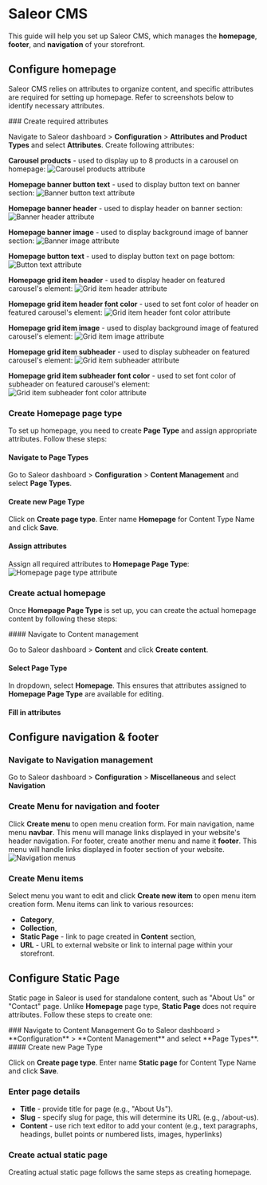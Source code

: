 
# Saleor CMS

This guide will help you set up Saleor CMS, which manages the **homepage**, **footer**, and **navigation** of your storefront.

## Configure homepage

Saleor CMS relies on attributes to organize content, and specific attributes are required for setting up homepage. Refer to screenshots below to identify necessary attributes.

<Steps>
### Create required attributes

Navigate to Saleor dashboard > **Configuration** > **Attributes and Product Types** and select **Attributes**.
Create following attributes:

**Carousel products** - used to display up to 8 products in a carousel on homepage:
![Carousel products attribute](../../images/cms/homepage/carousel-products.png)

**Homepage banner button text** - used to display button text on banner section:
![Banner button text attribute](../../images/cms/homepage/banner-button-text.png)

**Homepage banner header** - used to display header on banner section:
![Banner header attribute](../../images/cms/homepage/banner-header.png)

**Homepage banner image** - used to display background image of banner section:
![Banner image attribute](../../images/cms/homepage/banner-image.png)

**Homepage button text** - used to display button text on page bottom:
![Button text attribute](../../images/cms/homepage/button-text.png)

**Homepage grid item header** - used to display header on featured carousel's element:
![Grid item header attribute](../../images/cms/homepage/grid-item-header.png)

**Homepage grid item header font color** - used to set font color of header on featured carousel's element:
![Grid item header font color attribute](../../images/cms/homepage/grid-item-header-font-color.png)

**Homepage grid item image** - used to display background image of featured carousel's element:
![Grid item image attribute](../../images/cms/homepage/grid-item-image.png)

**Homepage grid item subheader** - used to display subheader on featured carousel's element:
![Grid item subheader attribute](../../images/cms/homepage/grid-item-subheader.png)

**Homepage grid item subheader font color** - used to set font color of subheader on featured carousel's element:
![Grid item subheader font color attribute](../../images/cms/homepage/grid-item-subheader-font-color.png)

### Create Homepage page type

To set up homepage, you need to create **Page Type** and assign appropriate attributes. Follow these steps:

<Steps>

#### Navigate to Page Types

Go to Saleor dashboard > **Configuration** > **Content Management** and select **Page Types**.

#### Create new Page Type

Click on **Create page type**.
Enter name **Homepage** for Content Type Name and click **Save**.

#### Assign attributes

Assign all required attributes to **Homepage Page Type**:
![Homepage page type attribute](../../images/cms/homepage/homepage-page-type.png)

</Steps>

### Create actual homepage

Once **Homepage Page Type** is set up, you can create the actual homepage content by following these steps:

<Steps>
#### Navigate to Content management

Go to Saleor dashboard > **Content** and click **Create content**.

#### Select Page Type

In dropdown, select **Homepage**.
This ensures that attributes assigned to **Homepage Page Type** are available for editing.

#### Fill in attributes

</Steps>
</Steps>

## Configure navigation & footer

<Steps>

### Navigate to Navigation management

Go to Saleor dashboard > **Configuration** > **Miscellaneous** and select **Navigation**

### Create Menu for navigation and footer

Click **Create menu** to open menu creation form.
For main navigation, name menu **navbar**.
This menu will manage links displayed in your website's header navigation.
For footer, create another menu and name it **footer**.
This menu will handle links displayed in footer section of your website.
![Navigation menus](../../images/cms/navigation/navigation.png)

### Create Menu items

Select menu you want to edit and click **Create new item** to open menu item creation form.
Menu items can link to various resources:

- **Category**,
- **Collection**,
- **Static Page** - link to page created in **Content** section,
- **URL** - URL to external website or link to internal page within your storefront.

</Steps>

## Configure Static Page

Static page in Saleor is used for standalone content, such as "About Us" or "Contact" page. Unlike **Homepage** page type, **Static Page** does not require attributes. Follow these steps to create one:

<Steps>
### Navigate to Content Management
Go to Saleor dashboard > **Configuration** > **Content Management** and select **Page Types**.
#### Create new Page Type

Click on **Create page type**.
Enter name **Static page** for Content Type Name and click **Save**.

### Enter page details

- **Title** - provide title for page (e.g., "About Us").
- **Slug** - specify slug for page, this will determine its URL (e.g., /about-us).
- **Content** - use rich text editor to add your content (e.g., text paragraphs, headings, bullet points or numbered lists, images, hyperlinks)

### Create actual static page

Creating actual static page follows the same steps as creating homepage.

</Steps>
